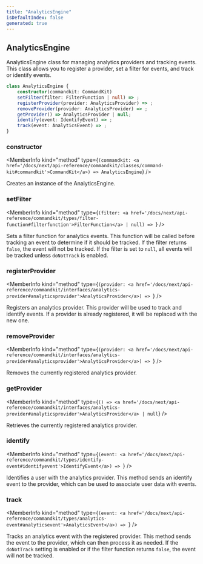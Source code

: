 ```yaml
---
title: "AnalyticsEngine"
isDefaultIndex: false
generated: true
---
```



<!-- This file was generated from the CommandKit source. Do not modify. Instead, re-run the "docgen" script -->


## AnalyticsEngine

<GenerationInfo sourceFile="packages/commandkit/src/analytics/analytics-engine.ts" sourceLine="25" packageName="commandkit" />

AnalyticsEngine class for managing analytics providers and tracking events.
This class allows you to register a provider, set a filter for events, and track or identify events.

```ts title="Signature"
class AnalyticsEngine {
    constructor(commandkit: CommandKit)
    setFilter(filter: FilterFunction | null) => ;
    registerProvider(provider: AnalyticsProvider) => ;
    removeProvider(provider: AnalyticsProvider) => ;
    getProvider() => AnalyticsProvider | null;
    identify(event: IdentifyEvent) => ;
    track(event: AnalyticsEvent) => ;
}
```

<div className="members-wrapper">

### constructor

<MemberInfo kind="method" type={`(commandkit: <a href='/docs/next/api-reference/commandkit/classes/command-kit#commandkit'>CommandKit</a>) => AnalyticsEngine`}   />

Creates an instance of the AnalyticsEngine.
### setFilter

<MemberInfo kind="method" type={`(filter: <a href='/docs/next/api-reference/commandkit/types/filter-function#filterfunction'>FilterFunction</a> | null) => `}   />

Sets a filter function for analytics events.
This function will be called before tracking an event to determine if it should be tracked.
If the filter returns `false`, the event will not be tracked.
If the filter is set to `null`, all events will be tracked unless `doNotTrack` is enabled.
### registerProvider

<MemberInfo kind="method" type={`(provider: <a href='/docs/next/api-reference/commandkit/interfaces/analytics-provider#analyticsprovider'>AnalyticsProvider</a>) => `}   />

Registers an analytics provider.
This provider will be used to track and identify events.
If a provider is already registered, it will be replaced with the new one.
### removeProvider

<MemberInfo kind="method" type={`(provider: <a href='/docs/next/api-reference/commandkit/interfaces/analytics-provider#analyticsprovider'>AnalyticsProvider</a>) => `}   />

Removes the currently registered analytics provider.
### getProvider

<MemberInfo kind="method" type={`() => <a href='/docs/next/api-reference/commandkit/interfaces/analytics-provider#analyticsprovider'>AnalyticsProvider</a> | null`}   />

Retrieves the currently registered analytics provider.
### identify

<MemberInfo kind="method" type={`(event: <a href='/docs/next/api-reference/commandkit/types/identify-event#identifyevent'>IdentifyEvent</a>) => `}   />

Identifies a user with the analytics provider.
This method sends an identify event to the provider, which can be used to associate user data with events.
### track

<MemberInfo kind="method" type={`(event: <a href='/docs/next/api-reference/commandkit/types/analytics-event#analyticsevent'>AnalyticsEvent</a>) => `}   />

Tracks an analytics event with the registered provider.
This method sends the event to the provider, which can then process it as needed.
If the `doNotTrack` setting is enabled or if the filter function returns `false`, the event will not be tracked.


</div>
